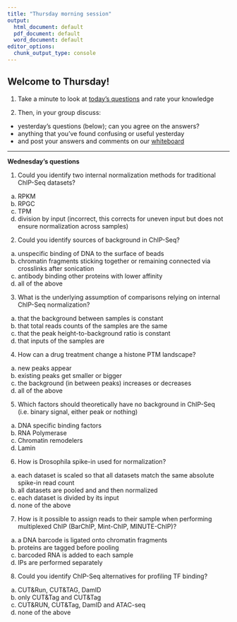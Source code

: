 ```yaml
---
title: "Thursday morning session"
output:
  html_document: default
  pdf_document: default
  word_document: default
editor_options:
  chunk_output_type: console
---
```



## Welcome to Thursday! 

1. Take a minute to look at [today's questions](https://docs.google.com/forms/d/e/1FAIpQLSfoCMfFCxVd22HCFNFIRPnReU3fDx1mQZZIdzmiWiY7TPljLw/viewform?usp=sf_link) and rate your knowledge

2. Then, in your group discuss:
- yesterday's questions (below); can you agree on the answers?
- anything that you've found confusing or useful yesterday
- and post your answers and comments on our [whiteboard](https://jamboard.google.com/d/1PSY_jTxLy26TsIFbmxnOLe-tP8LOSsK-AzES-ihx4qo/edit?usp=sharing)


-----

**Wednesday's questions**

1. Could you identify two internal normalization methods for traditional ChIP-Seq datasets?
a) RPKM
b) RPGC
c) TPM
d) division by input (incorrect, this corrects for uneven input but does not ensure normalization across samples)


2. Could you identify sources of background in ChIP-Seq?
a) unspecific binding of DNA to the surface of beads
b) chromatin fragments sticking together or remaining connected via crosslinks after sonication
c) antibody binding other proteins with lower affinity
d) all of the above

3. What is the underlying assumption of comparisons relying on internal ChIP-Seq normalization?
a) that the background between samples is constant
b) that total reads counts of the samples are the same
c) that the peak height-to-background ratio is constant
d) that inputs of the samples are 

4. How can a drug treatment change a histone PTM landscape?
a) new peaks appear
b) existing peaks get smaller or bigger
c) the background (in between peaks) increases or decreases
d) all of the above

5. Which factors should theoretically have no background in ChIP-Seq (i.e. binary signal, either peak or nothing)
a) DNA specific binding factors
b) RNA Polymerase
c) Chromatin remodelers
d) Lamin

6. How is Drosophila spike-in used for normalization?
a) each dataset is scaled so that all datasets match the same absolute spike-in read count
b) all datasets are pooled and and then normalized
c) each dataset is divided by its input
d) none of the above

7. How is it possible to assign reads to their sample when performing multiplexed ChIP (BarChIP, Mint-ChIP, MINUTE-ChIP)?
a) a DNA barcode is ligated onto chromatin fragments
b) proteins are tagged before pooling
c) barcoded RNA is added to each sample
d) IPs are performed separately

8. Could you identify ChIP-Seq alternatives for profiling TF binding?
a) CUT&Run, CUT&TAG, DamID
b) only CUT&Tag and CUT&Tag
c) CUT&RUN, CUT&Tag, DamID and ATAC-seq 
d) none of the above